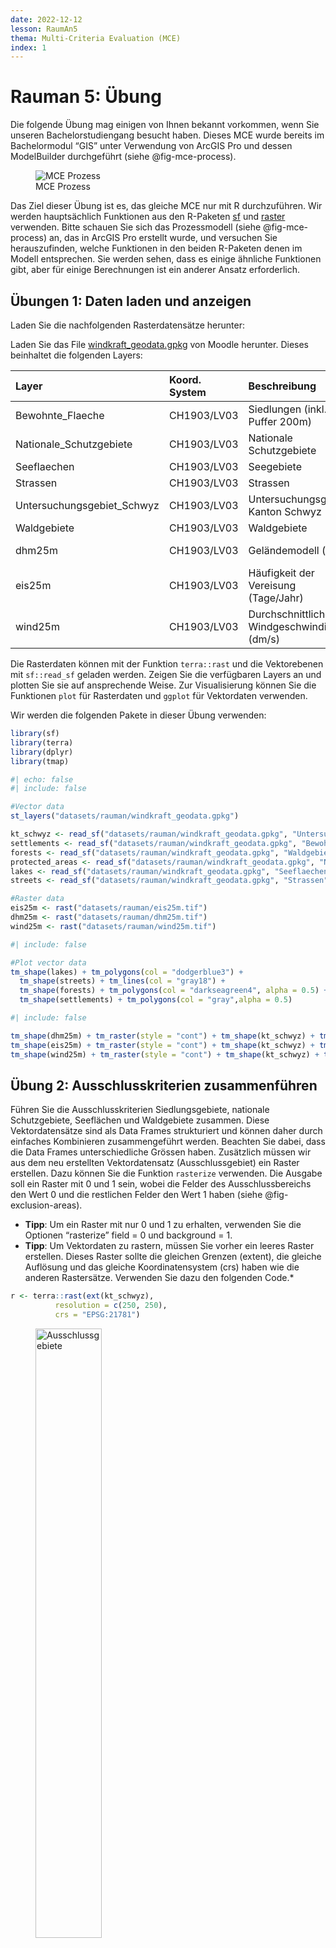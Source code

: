 ```yaml
---
date: 2022-12-12
lesson: RaumAn5
thema: Multi-Criteria Evaluation (MCE)
index: 1
---
```


# Rauman 5: Übung

Die folgende Übung mag einigen von Ihnen bekannt vorkommen, wenn Sie unseren Bachelorstudiengang besucht haben. Dieses MCE wurde bereits im Bachelormodul "GIS" unter Verwendung von ArcGIS Pro und dessen ModelBuilder durchgeführt (siehe @fig-mce-process).

![MCE Prozess](images/mce_process.png){#fig-mce-process}

Das Ziel dieser Übung ist es, das gleiche MCE nur mit R durchzuführen. Wir werden hauptsächlich Funktionen aus den R-Paketen [sf](https://cran.r-project.org/web/packages/sf/sf.pdf) und [raster](https://cran.r-project.org/web/packages/raster/raster.pdf) verwenden. Bitte schauen Sie sich das Prozessmodell (siehe @fig-mce-process) an, das in ArcGIS Pro erstellt wurde, und versuchen Sie herauszufinden, welche Funktionen in den beiden R-Paketen denen im Modell entsprechen. Sie werden sehen, dass es einige ähnliche Funktionen gibt, aber für einige Berechnungen ist ein anderer Ansatz erforderlich.

## Übungen 1: Daten laden und anzeigen

Laden Sie die nachfolgenden Rasterdatensätze herunter:

Laden Sie das File [windkraft_geodata.gpkg](https://moodle.zhaw.ch/mod/resource/view.php?id=663498) von Moodle herunter. Dieses beinhaltet die folgenden Layers:

| Layer | Koord. System | Beschreibung | Typ | Ausschlussgebiet |
|:---|:---|:---|:---|:---|
| Bewohnte_Flaeche| CH1903/LV03 | Siedlungen (inkl. Puffer 200m) | Polygon | (Ja)/Distanz |
| Nationale_Schutzgebiete | CH1903/LV03 | Nationale Schutzgebiete| Polygon | (Ja)/Distanz |
| Seeflaechen | CH1903/LV03 | Seegebiete | Polygon | Ja |
| Strassen | CH1903/LV03 | Strassen | Linie | Nein/Distanz |
| Untersuchungsgebiet_Schwyz | CH1903/LV03 | Untersuchungsgebiet, Kanton Schwyz | Polygon | Nein |
| Waldgebiete | CH1903/LV03 | Waldgebiete | Polygon | (Ja)/Distanz |
| dhm25m | CH1903/LV03 | Geländemodell (m) | Raster (25m) | Nein |
| eis25m | CH1903/LV03 | Häufigkeit der Vereisung (Tage/Jahr) | Raster (25m) | Nein |
| wind25m | CH1903/LV03 | Durchschnittliche Windgeschwindigkeit (dm/s) | Raster (25m) | Nein |

Die Rasterdaten können mit der Funktion `terra::rast` und die Vektorebenen mit `sf::read_sf` geladen werden. Zeigen Sie die verfügbaren Layers an und plotten Sie sie auf ansprechende Weise. Zur Visualisierung können Sie die Funktionen `plot` für Rasterdaten und `ggplot` für Vektordaten verwenden.

<!-- Einige Datensätze überschreiten die Grenzen des Untersuchungsgebiets. Verwenden Sie die Funktion `crop` für Rasterdatensätze und `st_intersection` für sf/Vektor-Daten, um die relevanten Bereiche zu extrahieren. -->

Wir werden die folgenden Pakete in dieser Übung verwenden:

```r
library(sf)
library(terra)
library(dplyr)
library(tmap)
```

```r
#| echo: false
#| include: false

#Vector data
st_layers("datasets/rauman/windkraft_geodata.gpkg")

kt_schwyz <- read_sf("datasets/rauman/windkraft_geodata.gpkg", "Untersuchungsgebiet_Schwyz")
settlements <- read_sf("datasets/rauman/windkraft_geodata.gpkg", "Bewohnte_Flaeche")
forests <- read_sf("datasets/rauman/windkraft_geodata.gpkg", "Waldgebiete")
protected_areas <- read_sf("datasets/rauman/windkraft_geodata.gpkg", "Nationale_Schutzgebiete")
lakes <- read_sf("datasets/rauman/windkraft_geodata.gpkg", "Seeflaechen")
streets <- read_sf("datasets/rauman/windkraft_geodata.gpkg", "Strassen") |> st_intersection(kt_schwyz) #intersect with study area

#Raster data
eis25m <- rast("datasets/rauman/eis25m.tif")
dhm25m <- rast("datasets/rauman/dhm25m.tif")
wind25m <- rast("datasets/rauman/wind25m.tif")
```

```r
#| include: false

#Plot vector data
tm_shape(lakes) + tm_polygons(col = "dodgerblue3") +
  tm_shape(streets) + tm_lines(col = "gray18") +
  tm_shape(forests) + tm_polygons(col = "darkseagreen4", alpha = 0.5) +
  tm_shape(settlements) + tm_polygons(col = "gray",alpha = 0.5)
```

```r
#| include: false

tm_shape(dhm25m) + tm_raster(style = "cont") + tm_shape(kt_schwyz) + tm_borders()
tm_shape(eis25m) + tm_raster(style = "cont") + tm_shape(kt_schwyz) + tm_borders()
tm_shape(wind25m) + tm_raster(style = "cont") + tm_shape(kt_schwyz) + tm_borders()
```

## Übung 2: Ausschlusskriterien zusammenführen

Führen Sie die Ausschlusskriterien Siedlungsgebiete, nationale Schutzgebiete, Seeflächen und Waldgebiete zusammen. Diese Vektordatensätze sind als Data Frames strukturiert und können daher durch einfaches Kombinieren zusammengeführt werden. Beachten Sie dabei, dass die Data Frames unterschiedliche Grössen haben. Zusätzlich müssen wir aus dem neu erstellten Vektordatensatz (Ausschlussgebiet) ein Raster erstellen. Dazu können Sie die Funktion `rasterize` verwenden. Die Ausgabe soll ein Raster mit 0 und 1 sein, wobei die Felder des Ausschlussbereichs den Wert 0 und die restlichen Felder den Wert 1 haben (siehe @fig-exclusion-areas).
  
* **Tipp**: Um ein Raster mit nur 0 und 1 zu erhalten, verwenden Sie die Optionen "rasterize" field = 0 und background = 1.
* **Tipp**: Um Vektordaten zu rastern, müssen Sie vorher ein leeres Raster erstellen. Dieses Raster sollte die gleichen Grenzen (extent), die gleiche Auflösung und das gleiche Koordinatensystem (crs) haben wie die anderen Rastersätze. Verwenden Sie dazu den folgenden Code.*
  
```r
r <- terra::rast(ext(kt_schwyz), 
          resolution = c(250, 250), 
          crs = "EPSG:21781")
```
  
![Ausschlussgebiete](images/exclusion_areas.png){#fig-exclusion-areas width=50%}

```r
#| echo: false
#| include: false

#Merge exclusion area
exclusion_areas <- dplyr::bind_rows(settlements, forests, protected_areas, lakes)

#create raster
r <- terra::rast(ext(kt_schwyz), 
          resolution = c(250, 250), 
          crs = "EPSG:21781")

raster_exclusion_areas <- rasterize(vect(exclusion_areas), r,
                       field = 0, background = 1) |> crop(kt_schwyz)
plot(raster_exclusion_areas, main="Exclusion area", axes=FALSE, legend=FALSE, col=terrain.colors(2))
```

## Übung 3: Neigung berechnen

Als nächstes berechnen Sie die Neigung in Grad auf der Grundlage des Geländemodells (dhm25m). Das terra-Paket bietet Ihnen eine sehr hilfreiche Funktion namens `terrain`. 

* **Tipp**: Wenn Sie die Terrain-Funktion verwenden, benutzen Sie die folgenden Optionen: v="slope", unit="degrees", neighbors=8.*

![](images/slope.png){width=50%}

```r
#| echo: false
#| include: false

slope <- terra::terrain(dhm25m, v="slope",unit="degrees", neighbors=8)
slope_250 <- slope |> aggregate(fact = 10)
plot(slope_250, main="Slope", axes=FALSE)
```

## Übung 4: Entfernungen zu Kriterien berechnen

Bei der Bewertung geeigneter Standorte für Windkraftanlagen ist die Entfernung zu Strassen, Waldgebieten, nationalen Schutzgebieten und bewohnten Gebieten relevant. Je nach Kriterium hat eine geringe oder grosse Entfernung einen positiven Einfluss auf die Bewertung der potenziellen Standorte. Führen Sie zu diesem Zweck eine Abstandsanalyse mit den ausgewählten Kriterien-Rasterlayern durch. Verwenden Sie für diese Berechnung die Rasterfunktion `distance`. 

* **Tipp**: Um die Funktion `distance` durchführen zu können, müssen Sie die Kriterien ebenfalls "rastern". Sie können den gleichen Befehl wie in Übung 2 verwenden, aber nur mit der Option field = 1.
* **Tipp**: Verwenden Sie erneut die Funktion "Zuschneiden", um nur relevante Daten aus dem Untersuchungsgebiet zu erhalten.

![](images/d_to_settlements.png){width=50%}

```r
#| echo: false
#| include: false

#create raster layers from vector 
raster_settlements <- terra::rasterize(vect(settlements), r, field = 1)
raster_protected_areas <- terra::rasterize(vect(protected_areas), r, field = 1) 
raster_forests <- terra::rasterize(vect(forests), r, field = 1) 
raster_streets <- terra::rasterize(vect(streets$geom), r, field = 1)

#calculate euclidean distances
settlements_ed <- distance(raster_settlements) |> raster::raster() |> raster::mask(kt_schwyz) |> terra::rast()
protected_areas_ed <- distance(raster_protected_areas) |> raster::raster() |> raster::mask(kt_schwyz) |> terra::rast()
forests_ed <- distance(raster_forests) |> raster::raster() |> raster::mask(kt_schwyz) |> terra::rast()
streets_ed <- distance(raster_streets) |> raster::raster() |> raster::mask(kt_schwyz) |> terra::rast()
```

## Übung 5: Kriterien standardisieren und bewerten (grading)

Die Datenebenen Neigung, Windgeschwindigkeit, Vereisungshäufigkeit und die in Übung 4 berechneten Entfernungsebenen haben unterschiedliche Einheiten (dm/s, Grad, d/yr und m). Diese Einheiten können nicht direkt miteinander verrechnet werden. Daher müssen die verschiedenen Ebenen durch eine lineare Abstufung operationalisiert werden. Die lineare Abstufung wird mit der Funktion `reclassify` durchgeführt. Verwenden Sie die Standards für die Neuklassifizierung aus @fig-mce-reclassify-1 und @fig-mce-reclassify-2).

* **Tipp**: Beachten Sie die Minimal- und Maximalwerte der einzelnen Rasterebenen.
* **Tipp**: Hier ist ein Beispielcode zur Neuklassifizierung der Entfernungen zu Siedlungen.

```r
settlements_max <- minmax(settlements_ed)[2]

reclass_settlements <- c(0,80,0,
                        80,160,0.1,
                        160,240,0.2,
                        240,320,0.3,
                        320,400,0.4,
                        400,480,0.5,
                        480,560,0.6,
                        560,640,0.7,
                        640,720,0.8,
                        720,800,0.9,
                        800,settlements_max,1.0) |> matrix(ncol = 3, byrow = TRUE)
reclass_settlements_ed <- terra::classify(settlements_ed, reclass_settlements)
```

::: {#fig-mce-reclassify layout-ncol=2}
![](images/mce_reclassify_1.png){#fig-mce-reclassify-1}

![](images/mce_reclassify_2.png){#fig-mce-reclassify-2}

MCE Reclassify
:::

![](images/d_to_settlements_reclassified.png){width=50%}

```r
#| echo: false
#| include: false

#### reclassify wind
wind250m <- wind25m |> aggregate(fact = 10)
wind_max <- minmax(wind250m)[2]
reclass_wind_m <- c(0,35,0,
                      35,40,0.1,
                      40,45,0.2,
                      45,50,0.3,
                      50,55,0.4,
                      55,60,0.5,
                      60,65,0.6,
                      65,70,0.7,
                      70,75,0.8,
                      75,wind_max,0.9) |> matrix(ncol = 3, byrow = TRUE)
reclass_wind <- classify(wind250m, reclass_wind_m)
plot(reclass_wind, main="Average wind speed (reclassified)", axes=FALSE)

#### reclassify ice    
eis250m <- eis25m |> aggregate(fact = 10) ## lowering the resolution
eis_max <- minmax(eis250m)[2]
reclass_ice_m <- c(0,6,1,
                     6,12,0.9,
                     12,18,0.8,
                     18,24,0.7,
                     24,30,0.6,
                     30,36,0.5,
                     36,eis_max,0.4) |> matrix(ncol = 3, byrow = TRUE)
reclass_ice <- classify(eis250m, reclass_ice_m)
plot(reclass_ice, main="Icing frequency (reclassified)", axes=FALSE)

#### reclassify slope
slope250m <- slope |> aggregate(fact = 10) ## lowering the resolution
slope_max <- minmax(slope250m)[2]
reclass_slope_m <- c(0,2,1,
                       2,4,0.9,
                       4,6,0.8,
                       6,8,0.7,
                       8,10,0.6,
                       10,12,0.5,
                       12,14,0.4,
                       14,16,0.3,
                       16,18,0.2,
                       18,20,0.1,
                       20,slope_max,0) |> matrix(ncol = 3, byrow = TRUE)
reclass_slope <- classify(slope250m, reclass_slope_m)
plot(reclass_slope, main="Slope (reclassified)", axes=FALSE)

#### reclassify settlements 
settlements_max <- minmax(settlements_ed)[2]
reclass_settlements <- c(0,80,0,
                             80,160,0.1,
                             160,240,0.2,
                             240,320,0.3,
                             320,400,0.4,
                             400,480,0.5,
                             480,560,0.6,
                             560,640,0.7,
                             640,720,0.8,
                             720,800,0.9,
                             800,settlements_max,1.0) |> matrix(ncol = 3, byrow = TRUE)
reclass_settlements_ed <- classify(settlements_ed, reclass_settlements)
plot(reclass_settlements_ed, main="Distance to settlements (reclassified)", axes=FALSE)

#### reclassify protected areas
protected_areas_max <- minmax(protected_areas_ed)[2]
reclass_protected_areas <- c(0,50,0,
                                 50,100,0.1,
                                 100,150,0.2,
                                 150,200,0.3,
                                 200,250,0.4,
                                 250,300,0.5,
                                 300,350,0.6,
                                 350,400,0.7,
                                 400,450,0.8,
                                 450,500,0.9,
                                 500,protected_areas_max,1.0) |> matrix(ncol = 3, byrow = TRUE)
reclass_protected_areas_ed <- classify(protected_areas_ed, reclass_protected_areas)
plot(reclass_protected_areas_ed, main="Distance to protected areas (reclassified)", axes=FALSE)

#### reclassify forest area 
forests_max <- minmax(forests_ed)[2]
reclass_forests <- c(0,10,0,
                         10,20,0.1,
                         20,30,0.2,
                         30,40,0.3,
                         40,50,0.4,
                         50,60,0.5,
                         60,70,0.6,
                         70,80,0.7,
                         80,90,0.8,
                         90,100,0.9,
                         100,forests_max,1.0) |> matrix(ncol = 3, byrow = TRUE)
reclass_forests_ed <- classify(forests_ed, reclass_forests)
plot(reclass_forests_ed, main="Distance to forest areas (reclassified)", axes=FALSE)

#### reclassify streets   
streets_max <- minmax(streets_ed)[2]
reclass_streets <- c(0,250,1.0,
                     250,500,0.9,
                     500,750,0.8,
                     750,1000,0.7,
                     1000,1250,0.6,
                     1250,1500,0.5,
                     1500,1750,0.4,
                     1750,2000,0.3,
                     2000,2250,0.2,
                     2250,2500,0.1,
                     2500,streets_max,0) |> matrix(ncol = 3, byrow = TRUE)
reclass_streets_ed <- classify(streets_ed, reclass_streets)
plot(reclass_streets_ed, main="Distance to streets (reclassified)", axes=FALSE)
```

## Übung 6: Gewichtung der Kriterien mit AHP

Führen Sie einen AHP durch, um die Kriterien zu gewichten, die dem MCE zugrunde liegen. Vergleichen Sie zunächst die Kriterien paarweise und berechnen Sie dann die Gewichte - wie Sie es in der letzten Woche gelernt haben. Am Ende sollten Sie eine Liste mit 7 Gewichten erhalten, wie unten dargestellt.

* **Tipp**: Sehen Sie sich die Übungen 2 und 3 aus der letzten Woche an. Verwenden Sie den vorbereiteten R-Code, um Ihre ahp-Matrix zu erstellen.

| Wind | Streets | Ice | Settlements | Forest | Slope | Protected areas |
|:---|:---|:---|:---|:---|:---|:---|
| 0.33862692 | 0.09816760 | 0.06166626 | 0.24969460 | 0.03515759 | 0.18043000 | 0.03625702 |
  
```r
ahp_matrix <- c(
  1, 0, 0, 0, 0, 0, 0, #Wind
  0, 1, 0, 0, 0, 0, 0, #Distance to streets
  0, 0, 1, 0, 0, 0, 0, #Ice
  0, 0, 0, 1, 0, 0, 0, #Distance to settlements
  0, 0, 0, 0, 1, 0, 0, #Distance to forests
  0, 0, 0, 0, 0, 1, 0, #Slope
  0, 0, 0, 0, 0, 0, 1  #Distance to protected areas
) |> matrix(ncol = 7, byrow = TRUE)
```

```r
#| echo: false
#| include: false

#create AHP
ahp_matrix <- c(
  1,   6,   7,   3,   7, 4,   5, #Wind
  1/6, 1,   2,   1/5, 3, 1/5, 3, #Distance to streets
  1/7, 1/2, 1,   1/6, 2, 1/5, 2, #Ice
  1/3, 5,   6,   1,   5, 3,   4, #Distance to settlements
  1/7, 1/3, 1/2, 1/5, 1, 1/4, 1, #Distance to forests
  1/4, 5,   3,   1/3, 4, 1,   4, #Slope
  1/5, 1/3, 1/2, 1/4, 1, 1/4, 1  #Distance to protected areas
) |> matrix(ncol = 7, byrow = TRUE)
colnames(ahp_matrix) <- c("Wind", "Streets", "Ice", "Settlements", "Forest", "Slope", "Protected areas")
rownames(ahp_matrix) <- c("Wind", "Streets", "Ice", "Settlements", "Forest", "Slope", "Protected areas")

#Normalization of matrix & weighting of criteria
weights <- rowSums(ahp_matrix) #add row sum
```

## Übung 7: Gewichtetes Overlay

Die linear gewichteten Kriterien (Übung 5) sollen nun unter Berücksichtigung der mit dem AHP ermittelten Gewichtung (Übung 6) miteinander kombiniert werden. Diese gewichtete Überlagerung kann mit Hilfe von Rasterberechnungen durchgeführt werden, indem einfach jedes Kriterium mit seinem Gewicht multipliziert und addiert wird (siehe @fig-weighted-overlay).

* **Tipp**: Da die Rastersätze leicht unterschiedliche Ursprünge haben, erhöhen Sie die Toleranz, indem Sie rasterOptions(tolerance = 0.5) verwenden.
* **Tipp**: Achten Sie bei der Multiplikation auch auf die Reihenfolge der Gewichte in Ihrer Liste.

![Gewichteter Overlay](images/weighted_overlay.png){#fig-weighted-overlay width=50%}

```r
#| echo: false
#| include: false

# rasterOptions(tolerance = 0.5) #raster sets have different origins, increase tolerance

wind_f <- (reclass_wind * weights[1])
streets_f <- (reclass_streets_ed * weights[2])
eis_f <- (reclass_ice * weights[3]) 
settlements_f <- (reclass_settlements_ed * weights[4])
forests_f <- (reclass_forests_ed * weights[5])
slope_f <- (reclass_slope * weights[6])
protected_areas_f <- (reclass_protected_areas_ed * weights[7])

weighted_overlay <- terra::merge(streets_f,eis_f,settlements_f,forests_f,
                                  slope_f,protected_areas_f,wind_f)

# Transforming all the layer from SpatRaster class to RasterLayer class, so
# we can perform the raster multiplication operation

streets_R <- streets_f |> raster::raster()
eis_R <- eis_f |> raster::raster()
settlements_R <- settlements_f |> raster::raster()
forests_R <- forests_f |> raster::raster()
slope_R <- slope_f |> raster::raster()
protected_areas_R <- protected_areas_f |> raster::raster()
wind_R <- wind_f |> raster::raster()

weighted_overlay <- streets_R*eis_R*settlements_R*forests_R*slope_R*protected_areas_R*wind_R

plot(weighted_overlay, main="Weighted overlay with all criteria", axes=FALSE, legend=F)
```

## Übung 8: Potenzielle Gebiete mit Ausschlusskriterien überschneiden

Durch einfache Multiplikation des Ausschluss-Layers (Ergebnis aus Übung 2) mit dem gewichteten Overlay-Layer (Ergebnis aus Übung 7) schliessen wir alle Flächen mit dem Wert 0 (Ausschlussflächen) aus und behalten alle anderen Flächen mit dem Wert 1 (z.B. 0x3=0, 1x3=3). Erstellen Sie als Abschluss der Studie eine endgültige Darstellung der Potenzialflächen für Windkraftanlagen im Kanton Schwyz (wie @fig-potential-sites). Diskutieren Sie die Ergebnisse und bestimmen Sie drei mögliche Standorte, an denen eine konkrete Planung von Windkraftanlagen möglich wäre.

![Potenzielle Standorte](images/potential_sites.png){#fig-potential-sites}

```r
#| echo: false
#| include: false

# Transforming  the layer depicting the exclusion areas from SpatRaster class to RasterLayer class, so we can perform the final raster multiplication operation
raster_exclusion_areas <- raster_exclusion_areas |> raster::raster()
final_model <- weighted_overlay * raster_exclusion_areas
plot(final_model, main="Potential sites for wind power plants in Kt. Schwyz", axes=FALSE, legend=F)
```
